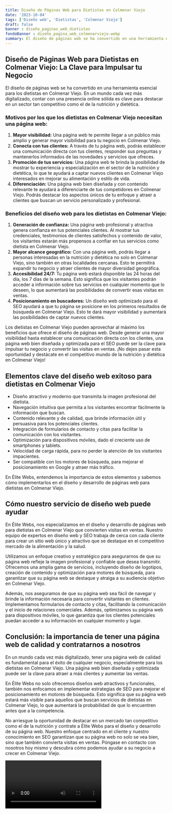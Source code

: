 ```yaml
---
title: Diseño de Páginas Web para Dietistas en Colmenar Viejo
date: '2023-10-04'
tags: ['Diseño web', 'Dietistas', 'Colmenar Viejo']
draft: false
banner : diseño_paginas_web_dietistas
fondoBanner : diseño_pagina_web_colmenarviejo.webp
summary: El diseño de páginas web se ha convertido en una herramienta esencial para los dietistas en Colmenar Viejo. En un mundo cada vez más digitalizado, contar con una presencia online sólida es clave para destacar en un sector tan competitivo como el de la nutrición y dietética.
---
```


## Diseño de Páginas Web para Dietistas en Colmenar Viejo: La Clave para Impulsar tu Negocio

El diseño de páginas web se ha convertido en una herramienta esencial para los dietistas en Colmenar Viejo. En un mundo cada vez más digitalizado, contar con una presencia online sólida es clave para destacar en un sector tan competitivo como el de la nutrición y dietética.

### Motivos por los que los dietistas en Colmenar Viejo necesitan una página web:

1. **Mayor visibilidad:** Una página web te permite llegar a un público más amplio y generar mayor visibilidad para tu negocio en Colmenar Viejo. 
2. **Conecta con tus clientes:** A través de tu página web, podrás establecer una comunicación directa con tus clientes, responder sus preguntas y mantenerlos informados de las novedades y servicios que ofreces.
3. **Promoción de tus servicios:** Una página web te brinda la posibilidad de mostrar tu experiencia y especialización en el sector de la nutrición y dietética, lo que te ayudará a captar nuevos clientes en Colmenar Viejo interesados en mejorar su alimentación y estilo de vida.
4. **Diferenciación:** Una página web bien diseñada y con contenido relevante te ayudará a diferenciarte de tus competidores en Colmenar Viejo. Podrás destacar los aspectos únicos de tu enfoque y atraer a clientes que buscan un servicio personalizado y profesional.

### Beneficios del diseño web para los dietistas en Colmenar Viejo:

1. **Generación de confianza:** Una página web profesional y atractiva genera confianza en tus potenciales clientes. Al mostrar tus credenciales, testimonios de clientes satisfechos y contenido de valor, los visitantes estarán más propensos a confiar en tus servicios como dietista en Colmenar Viejo.
2. **Mayor alcance geográfico:** Con una página web, podrás llegar a personas interesadas en la nutrición y dietética no solo en Colmenar Viejo, sino también en otras localidades cercanas. Esto te permitirá expandir tu negocio y atraer clientes de mayor diversidad geográfica.
3. **Accesibilidad 24/7:** Tu página web estará disponible las 24 horas del día, los 7 días de la semana. Esto significa que los visitantes podrán acceder a información sobre tus servicios en cualquier momento que lo deseen, lo que aumentará las posibilidades de convertir esas visitas en ventas.
4. **Posicionamiento en buscadores:** Un diseño web optimizado para el SEO ayudará a que tu página se posicione en los primeros resultados de búsqueda en Colmenar Viejo. Esto te dará mayor visibilidad y aumentará las posibilidades de captar nuevos clientes.

Los dietistas en Colmenar Viejo pueden aprovechar al máximo los beneficios que ofrece el diseño de páginas web. Desde generar una mayor visibilidad hasta establecer una comunicación directa con los clientes, una página web bien diseñada y optimizada para el SEO puede ser la clave para impulsar tu negocio y convertir las visitas en ventas. ¡No dejes pasar esta oportunidad y destácate en el competitivo mundo de la nutrición y dietética en Colmenar Viejo!

<GifSeo />

<Cta />

## Elementos clave del diseño web exitoso para dietistas en Colmenar Viejo

- Diseño atractivo y moderno que transmita la imagen profesional del dietista.
- Navegación intuitiva que permita a los visitantes encontrar fácilmente la información que buscan.
- Contenido relevante y de calidad, que brinde información útil y persuasiva para los potenciales clientes.
- Integración de formularios de contacto y citas para facilitar la comunicación con los visitantes.
- Optimización para dispositivos móviles, dado el creciente uso de smartphones y tablets.
- Velocidad de carga rápida, para no perder la atención de los visitantes impacientes.
- Ser compatible con los motores de búsqueda, para mejorar el posicionamiento en Google y atraer más tráfico.

En Élite Webs, entendemos la importancia de estos elementos y sabemos cómo implementarlos en el diseño y desarrollo de páginas web para dietistas en Colmenar Viejo.

## Cómo nuestro servicio de diseño web puede ayudar

En Élite Webs, nos especializamos en el diseño y desarrollo de páginas web para dietistas en Colmenar Viejo que convierten visitas en ventas. Nuestro equipo de expertos en diseño web y SEO trabaja de cerca con cada cliente para crear un sitio web único y atractivo que se destaque en el competitivo mercado de la alimentación y la salud.

Utilizamos un enfoque creativo y estratégico para asegurarnos de que su página web refleje la imagen profesional y confiable que desea transmitir. Ofrecemos una amplia gama de servicios, incluyendo diseño de logotipos, creación de contenido y optimización para motores de búsqueda, para garantizar que su página web se destaque y atraiga a su audiencia objetivo en Colmenar Viejo.

Además, nos aseguramos de que su página web sea fácil de navegar y brinde la información necesaria para convertir visitantes en clientes. Implementamos formularios de contacto y citas, facilitando la comunicación y el inicio de relaciones comerciales. Además, optimizamos su página web para dispositivos móviles, lo que garantiza que los clientes potenciales puedan acceder a su información en cualquier momento y lugar.

## Conclusión: la importancia de tener una página web de calidad y contratarnos a nosotros

En un mundo cada vez más digitalizado, tener una página web de calidad es fundamental para el éxito de cualquier negocio, especialmente para los dietistas en Colmenar Viejo. Una página web bien diseñada y optimizada puede ser la clave para atraer a más clientes y aumentar las ventas.

En Élite Webs no solo ofrecemos diseños web atractivos y funcionales, también nos enfocamos en implementar estrategias de SEO para mejorar el posicionamiento en motores de búsqueda. Esto significa que su página web estará más visible para aquellos que buscan servicios de dietistas en Colmenar Viejo, lo que aumentará la probabilidad de que lo encuentren antes que a la competencia.

No arriesgue la oportunidad de destacar en un mercado tan competitivo como el de la nutrición y contrate a Élite Webs para el diseño y desarrollo de su página web. Nuestro enfoque centrado en el cliente y nuestro conocimiento en SEO garantizan que su página web no solo se vea bien, sino que también convierta visitas en ventas. Póngase en contacto con nosotros hoy mismo y descubra cómo podemos ayudar a su negocio a crecer en Colmenar Viejo.

<Video />

<CtaBot job='Dietistas' city='Colmenar Viejo'/>

<Gmaps query='Colmenar Viejo+españa+maps' />